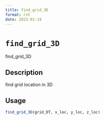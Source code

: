 ```yaml
--- 
title: find_grid_3D 
format: rst 
date: 2023-01-19 
--- 
```

# `find_grid_3D`

find_grid_3D


## Description

find grid location in 3D


## Usage

```r
find_grid_3D(grid_DT, x_loc, y_loc, z_loc)
```


